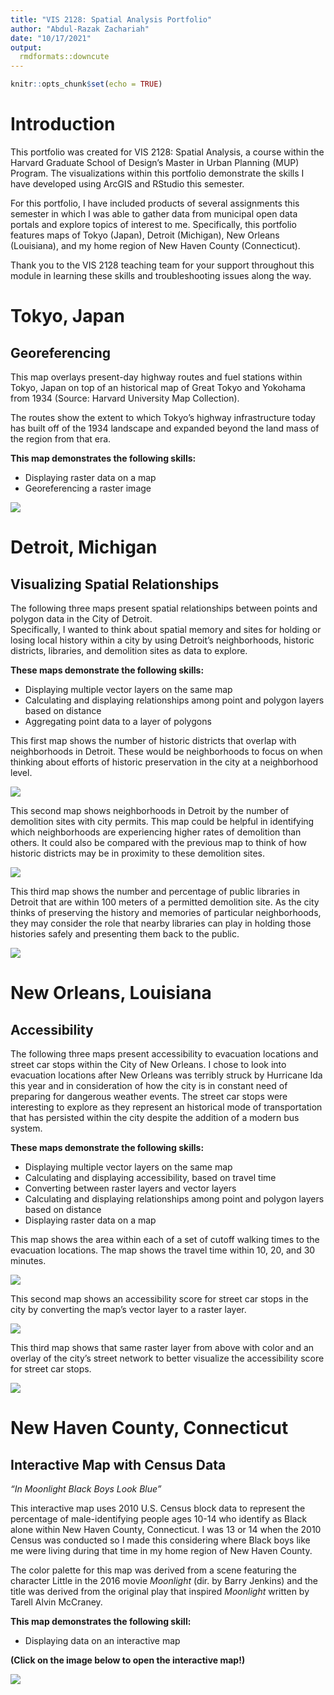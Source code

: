```yaml
---
title: "VIS 2128: Spatial Analysis Portfolio"
author: "Abdul-Razak Zachariah"
date: "10/17/2021"
output: 
  rmdformats::downcute
---
```


```r
knitr::opts_chunk$set(echo = TRUE)
```

# Introduction

This portfolio was created for VIS 2128: Spatial Analysis, a course within the Harvard Graduate School of Design's Master in Urban Planning (MUP) Program. The visualizations within this portfolio demonstrate the skills I have developed using ArcGIS and RStudio this semester.  

For this portfolio, I have included products of several assignments this semester in which I was able to gather data from municipal open data portals and explore topics of interest to me. Specifically, this portfolio features maps of Tokyo (Japan), Detroit (Michigan), New Orleans (Louisiana), and my home region of New Haven County (Connecticut).  

Thank you to the VIS 2128 teaching team for your support throughout this module in learning these skills and troubleshooting issues along the way.  

# Tokyo, Japan

## **Georeferencing**

This map overlays present-day highway routes and fuel stations within Tokyo, Japan on top of an historical map of Great Tokyo and Yokohama from 1934 (Source: Harvard University Map Collection).  

The routes show the extent to which Tokyo's highway infrastructure today has built off of the 1934 landscape and expanded beyond the land mass of the region from that era.  

**This map demonstrates the following skills:**  

* Displaying raster data on a map  
* Georeferencing a raster image  

[![](thumbnails/Tokyo Georeference 3 - Fuel Stations and Highway Routes10241024_1.png)](https://abrazak95.github.io/spatialanalysisportfolio/fullsize/Tokyo Georeference 3 - Fuel Stations and Highway Routes.pdf){target="_blank"}

# Detroit, Michigan

## **Visualizing Spatial Relationships**

The following three maps present spatial relationships between points and polygon data in the City of Detroit.  
Specifically, I wanted to think about spatial memory and sites for holding or losing local history within a city by using Detroit's neighborhoods, historic districts, libraries, and demolition sites as data to explore.  

**These maps demonstrate the following skills:**  

* Displaying multiple vector layers on the same map  
* Calculating and displaying relationships among point and polygon layers based on distance  
* Aggregating point data to a layer of polygons  

This first map shows the number of historic districts that overlap with neighborhoods in Detroit. These would be neighborhoods to focus on when thinking about efforts of historic preservation in the city at a neighborhood level.  

[![](thumbnails/DetroitNeighborhoodsHistoric.png)](https://abrazak95.github.io/spatialanalysisportfolio/fullsize/DetroitNeighborhoodsHistoric.pdf){target="_blank"}

This second map shows neighborhoods in Detroit by the number of demolition sites with city permits. This map could be helpful in identifying which neighborhoods are experiencing higher rates of demolition than others. It could also be compared with the previous map to think of how historic districts may be in proximity to these demolition sites.  

[![](thumbnails/DetroitHoodsDemolition.png)](https://abrazak95.github.io/spatialanalysisportfolio/fullsize/DetroitHoodsDemolition.pdf){target="_blank"}

This third map shows the number and percentage of public libraries in Detroit that are within 100 meters of a permitted demolition site. As the city thinks of preserving the history and memories of particular neighborhoods, they may consider the role that nearby libraries can play in holding those histories safely and presenting them back to the public.  

[![](thumbnails/DetroitLibrarieswithinDemolition.png)](https://abrazak95.github.io/spatialanalysisportfolio/fullsize/DetroitLibrarieswithinDemolition.pdf){target="_blank"}

# New Orleans, Louisiana

## **Accessibility**

The following three maps present accessibility to evacuation locations and street car stops within the City of New Orleans. I chose to look into evacuation locations after New Orleans was terribly struck by Hurricane Ida this year and in consideration of how the city is in constant need of preparing for dangerous weather events. The street car stops were interesting to explore as they represent an historical mode of transportation that has persisted within the city despite the addition of a modern bus system.  

**These maps demonstrate the following skills:**  

* Displaying multiple vector layers on the same map  
* Calculating and displaying accessibility, based on travel time  
* Converting between raster layers and vector layers  
* Calculating and displaying relationships among point and polygon layers based on distance  
* Displaying raster data on a map  

This map shows the area within each of a set of cutoff walking times to the evacuation locations. The map shows the travel time within 10, 20, and 30 minutes.   

[![](thumbnails/NewOrleansEvacIso.png)](https://abrazak95.github.io/spatialanalysisportfolio/fullsize/NewOrleansEvacIso.pdf){target="_blank"}

This second map shows an accessibility score for street car stops in the city by converting the map's vector layer to a raster layer.  

[![](thumbnails/NewOrleansRasterize.png)](https://abrazak95.github.io/spatialanalysisportfolio/fullsize/NewOrleansRasterize.pdf){target="_blank"}

This third map shows that same raster layer from above with color and an overlay of the city's street network to better visualize the accessibility score for street car stops.

[![](thumbnails/NewOrleansRasterStreets.png)](https://abrazak95.github.io/spatialanalysisportfolio/fullsize/NewOrleansRasterStreets.pdf){target="_blank"}

# New Haven County, Connecticut

## **Interactive Map with Census Data**

*"In Moonlight Black Boys Look Blue"  *

This interactive map uses 2010 U.S. Census block data to represent the percentage of male-identifying people ages 10-14 who identify as Black alone within New Haven County, Connecticut. I was 13 or 14 when the 2010 Census was conducted so I made this considering where Black boys like me were living during that time in my home region of New Haven County.  

The color palette for this map was derived from a scene featuring the character Little in the 2016 movie *Moonlight* (dir. by Barry Jenkins) and the title was derived from the original play that inspired *Moonlight* written by Tarell Alvin McCraney.  

**This map demonstrates the following skill:  **

* Displaying data on an interactive map 

**(Click on the image below to open the interactive map!)**

[![](thumbnails/New Haven County_Interactive.png)](https://abrazak95.github.io/spatialanalysisportfolio/fullsize/Black_Boys_GNH.html){target="_blank"}
